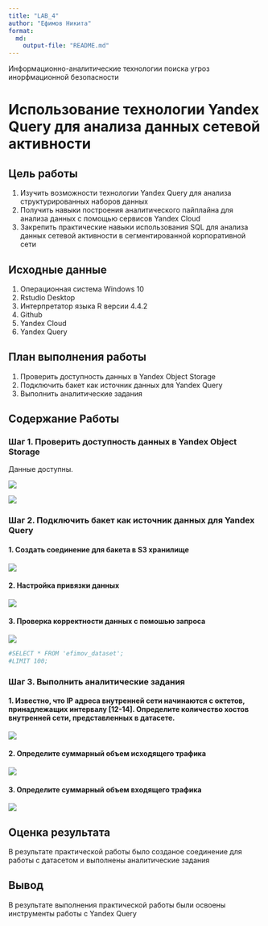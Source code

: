 ```yaml
---
title: "LAB_4"
author: "Ефимов Никита"
format:
  md:
    output-file: "README.md"
---
```


Информационно-аналитические технологии поиска угроз инорфмационной безопасности

# Использование технологии Yandex Query для анализа данных сетевой активности

## Цель работы

1. Изучить возможности технологии Yandex Query для анализа структурированных наборов данных
2. Получить навыки построения аналитического пайплайна для анализа данных с помощью сервисов Yandex Cloud
3. Закрепить практические навыки использования SQL для анализа данных сетевой активности в сегментированной корпоративной сети

## Исходные данные

1.  Операционная система Windows 10
2.  Rstudio Desktop
3.  Интерпретатор языка R версии 4.4.2
4.  Github
5.  Yandex Cloud
6.  Yandex Query

## План выполнения работы

1.  Проверить доступность данных в Yandex Object Storage
2.  Подключить бакет как источник данных для Yandex Query
3.  Выполнить аналитические задания

## Содержание Работы

### Шаг 1. Проверить доступность данных в Yandex Object Storage

Данные доступны.

![](./Images/1.png)

![](./Images/2.png)

### Шаг 2. Подключить бакет как источник данных для Yandex Query

#### 1. Создать соединение для бакета в S3 хранилище

![](./Images/3.png)

#### 2. Настройка привязки данных

![](./Images/4.png)

#### 3. Проверка корректности данных с помошью запроса

![](./Images/5.png)

```r
#SELECT * FROM 'efimov_dataset';
#LIMIT 100;
```

### Шаг 3. Выполнить аналитические задания

#### 1. Известно, что IP адреса внутренней сети начинаются с октетов, принадлежащих интервалу [12-14]. Определите количество хостов внутренней сети, представленных в датасете.

![](./Images/6.png)

#### 2. Определите суммарный объем исходящего трафика

![](./Images/7.png)

#### 3. Определите суммарный объем входящего трафика

![](./Images/8.png)

## Оценка результата

В результате практической работы было созданое соединение для работы с датасетом и выполнены аналитические задания

## Вывод

В результате выполнения практической работы были освоены инструменты работы с Yandex Query